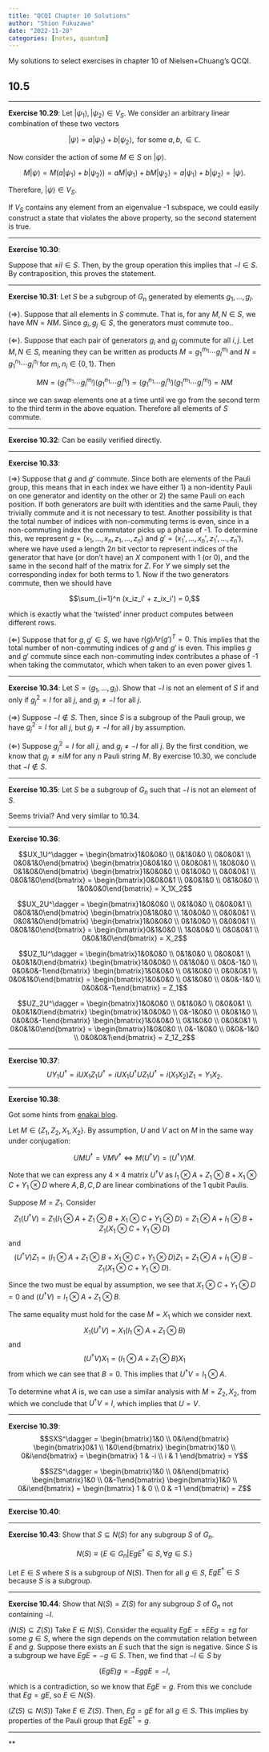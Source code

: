 ```yaml
---
title: "QCQI Chapter 10 Solutions"
author: "Shion Fukuzawa"
date: "2022-11-28"
categories: [notes, quantum]
---
```


My solutions to select exercises in chapter 10 of Nielsen+Chuang's QCQI. 

## 10.5 

---

**Exercise 10.29**: Let $\left|\psi_1\right>, \left|\psi_2\right> \in V_S$. We consider an arbitrary linear combination of these two vectors 

$$\left|\psi\right> = a\left|\psi_1\right> + b \left|\psi_2\right>, \text{ for some } a, b, \in \mathbb{C}.$$

Now consider the action of some $M \in S$ on $\left|\psi\right>$. 

$$M\left|\psi\right> = M (a\left|\psi_1\right> + b \left|\psi_2\right>) = aM\left|\psi_1\right> + b M\left|\psi_2\right> = a\left|\psi_1\right> + b \left|\psi_2\right> = \left|\psi\right>.$$

Therefore, $\left|\psi\right> \in V_S$. 

If $V_S$ contains any element from an eigenvalue -1 subspace, we could easily construct a state that violates the above property, so the second statement is true. 

---

**Exercise 10.30**: 

Suppose that $\pm iI \in S$. Then, by the group operation this implies that $-I \in S$. By contraposition, this proves the statement. 

---

**Exercise 10.31**: Let $S$ be a subgroup of $G_n$ generated by elements $g_1, \ldots, g_l$. 

$(\Rightarrow)$. Suppose that all elements in $S$ commute. That is, for any $M, N \in S$, we have $MN = NM$. Since $g_i, g_j \in S$, the generators must commute too.. 

$(\Leftarrow)$. Suppose that each pair of generators $g_i$ and $g_j$ commute for all $i, j$. Let $M, N \in S$, meaning they can be written as products $M = g_1^{m_1} \cdots g_l^{m_l}$ and $N = g_1^{n_1} \cdots g_l^{n_l}$ for $m_i, n_i \in \{0, 1\}$. Then

$$MN = (g_1^{m_1} \cdots g_l^{m_l})(g_1^{n_1} \cdots g_l^{n_l}) = (g_1^{n_1} \cdots g_l^{n_l})(g_1^{m_1} \cdots g_l^{m_l}) = NM$$

since we can swap elements one at a time until we go from the second term to the third term in the above equation. Therefore all elements of $S$ commute. 

---

**Exercise 10.32**: Can be easily verified directly. 

---

**Exercise 10.33**: 

$(\Rightarrow)$ Suppose that $g$ and $g'$ commute. Since both are elements of the Pauli group, this means that in each index we have either 1) a non-identity Pauli on one generator and identity on the other or 2) the same Pauli on each position. If both generators are built with identities and the same Pauli, they trivially commute and it is not necessary to test. Another possibility is that the total number of indices with non-commuting terms is even, since in a non-commuting index the commutator picks up a phase of -1. To determine this, we represent $g = (x_1, \ldots, x_n, z_1, \ldots, z_n)$ and $g' = (x_1', \ldots, x_n', z_1', \ldots, z_n')$, where we have used a length $2n$ bit vector to represent indices of the generator that have (or don't have) an $X$ component with 1 (or 0), and the same in the second half of the matrix for $Z$. For $Y$ we simply set the corresponding index for both terms to 1. Now if the two generators commute, then we should have 

$$\sum_{i=1}^n (x_iz_i' + z_ix_i') = 0,$$

which is exactly what the 'twisted' inner product computes between different rows. 

$(\Leftarrow)$ Suppose that for $g, g' \in S$, we have $r(g)\Lambda r(g')^T = 0$. This implies that the total number of non-commuting indices of $g$ and $g'$ is even. This implies $g$ and $g'$ commute since each non-commuting index contributes a phase of -1 when taking the commutator, which when taken to an even power gives 1. 

---

**Exercise 10.34**: Let $S = \left< g_1, \ldots, g_l \right>$. Show that $-I$ is not an element of $S$ if and only if $g_j^2 = I$ for all $j$, and $g_j \neq -I$ for all $j$. 

$(\Rightarrow)$ Suppose $-I \not \in S$. Then, since $S$ is a subgroup of the Pauli group, we have $g_j^2 = I$ for all $j$, but $g_j \neq -I$ for all $j$ by assumption. 

$(\Leftarrow)$ Suppose $g_j^2 = I$ for all $j$, and $g_j \neq -I$ for all $j$. By the first condition, we know that $g_j \neq \pm i M$ for any $n$ Pauli string $M$. By exercise 10.30, we conclude that $-I \not \in S$. 

---

**Exercise 10.35**: Let $S$ be a subgroup of $G_n$ such that $-I$ is not an element of $S$. 

Seems trivial? And very similar to 10.34. 

---

**Exercise 10.36**: 

$$UX_1U^\dagger = \begin{bmatrix}1&0&0&0 \\ 0&1&0&0 \\ 0&0&0&1 \\ 0&0&1&0\end{bmatrix} \begin{bmatrix}0&0&1&0 \\ 0&0&0&1 \\ 1&0&0&0 \\ 0&1&0&0\end{bmatrix} \begin{bmatrix}1&0&0&0 \\ 0&1&0&0 \\ 0&0&0&1 \\ 0&0&1&0\end{bmatrix} = \begin{bmatrix}0&0&0&1 \\ 0&0&1&0 \\ 0&1&0&0 \\ 1&0&0&0\end{bmatrix} = X_1X_2$$

$$UX_2U^\dagger = \begin{bmatrix}1&0&0&0 \\ 0&1&0&0 \\ 0&0&0&1 \\ 0&0&1&0\end{bmatrix} \begin{bmatrix}0&1&0&0 \\ 1&0&0&0 \\ 0&0&0&1 \\ 0&0&1&0\end{bmatrix} \begin{bmatrix}1&0&0&0 \\ 0&1&0&0 \\ 0&0&0&1 \\ 0&0&1&0\end{bmatrix} = \begin{bmatrix}0&1&0&0 \\ 1&0&0&0 \\ 0&0&0&1 \\ 0&0&1&0\end{bmatrix} = X_2$$

$$UZ_1U^\dagger = \begin{bmatrix}1&0&0&0 \\ 0&1&0&0 \\ 0&0&0&1 \\ 0&0&1&0\end{bmatrix} \begin{bmatrix}1&0&0&0 \\ 0&1&0&0 \\ 0&0&-1&0 \\ 0&0&0&-1\end{bmatrix} \begin{bmatrix}1&0&0&0 \\ 0&1&0&0 \\ 0&0&0&1 \\ 0&0&1&0\end{bmatrix} = \begin{bmatrix}1&0&0&0 \\ 0&1&0&0 \\ 0&0&-1&0 \\ 0&0&0&-1\end{bmatrix} = Z_1$$

$$UZ_2U^\dagger = \begin{bmatrix}1&0&0&0 \\ 0&1&0&0 \\ 0&0&0&1 \\ 0&0&1&0\end{bmatrix} \begin{bmatrix}1&0&0&0 \\ 0&-1&0&0 \\ 0&0&1&0 \\ 0&0&0&-1\end{bmatrix} \begin{bmatrix}1&0&0&0 \\ 0&1&0&0 \\ 0&0&0&1 \\ 0&0&1&0\end{bmatrix} = \begin{bmatrix}1&0&0&0 \\ 0&-1&0&0 \\ 0&0&-1&0 \\ 0&0&0&1\end{bmatrix} = Z_1Z_2$$

---

**Exercise 10.37**:
$$UY_1U^\dagger = iUX_1Z_1U^\dagger = iUX_1U^\dagger U Z_1 U^\dagger = i (X_1 X_2) Z_1 = Y_1 X_2.$$

---

**Exercise 10.38**:

Got some hints from [enakai blog](https://enakai00.hatenablog.com/entry/2018/04/14/124307). 

Let $M \in \{Z_1, Z_2, X_1, X_2\}$. By assumption, $U$ and $V$ act on $M$ in the same way under conjugation: 

$$UMU^\dagger = VM V^\dagger \Leftrightarrow M(U^\dagger V) = (U^\dagger V)M.$$

Note that we can express any $4 \times 4$ matrix $U^\dagger V$ as $I_1 \otimes A + Z_1 \otimes B + X_1 \otimes C + Y_1 \otimes D$ where $A, B, C, D$ are linear combinations of the 1 qubit Paulis. 

Suppose $M = Z_1$. Consider 
$$Z_1(U^\dagger V) = Z_1(I_1 \otimes A + Z_1 \otimes B + X_1 \otimes C + Y_1 \otimes D) = Z_1 \otimes A + I_1 \otimes B + Z_1(X_1 \otimes C + Y_1 \otimes D)$$
and 
$$(U^\dagger V)Z_1 = (I_1 \otimes A + Z_1 \otimes B + X_1 \otimes C + Y_1 \otimes D)Z_1 = Z_1 \otimes A + I_1 \otimes B - Z_1(X_1 \otimes C + Y_1 \otimes D).$$

Since the two must be equal by assumption, we see that $X_1 \otimes C + Y_1 \otimes D = 0$ and $(U^\dagger V) = I_1 \otimes A + Z_1 \otimes B$. 

The same equality must hold for the case $M = X_1$ which we consider next. 
$$X_1(U^\dagger V) = X_1(I_1 \otimes A + Z_1 \otimes B)$$
and 
$$(U^\dagger V)X_1 = (I_1 \otimes A + Z_1 \otimes B)X_1$$
from which we can see that $B = 0$. This implies that $U^\dagger V = I_1 \otimes A$. 

To determine what $A$ is, we can use a similar analysis with $M = Z_2, X_2$, from which we conclude that $U^\dagger V = I$, which implies that $U = V$. 

---

**Exercise 10.39**: 
$$SXS^\dagger = \begin{bmatrix}1&0 \\ 0&i\end{bmatrix} \begin{bmatrix}0&1 \\ 1&0\end{bmatrix} \begin{bmatrix}1&0 \\ 0&i\end{bmatrix} = \begin{bmatrix} 1 & -i \\ i & 1 \end{bmatrix} = Y$$

$$SZS^\dagger = \begin{bmatrix}1&0 \\ 0&i\end{bmatrix} \begin{bmatrix}1&0 \\ 0&-1\end{bmatrix} \begin{bmatrix}1&0 \\ 0&i\end{bmatrix} = \begin{bmatrix} 1 & 0 \\ 0 & =1 \end{bmatrix} = Z$$

---

**Exercise 10.40**: 



---

**Exercise 10.43**: Show that $S \subseteq N(S)$ for any subgroup $S$ of $G_n$. 

$$N(S) \equiv \{E\in G_n | EgE^\dagger \in S, \forall g \in S.\}$$

Let $E \in S$ where $S$ is a subgroup of $N(S)$. Then for all $g \in S$, $EgE^\dagger \in S$ because $S$ is a subgroup. 

---

**Exercise 10.44**: Show that $N(S) = Z(S)$ for any subgroup $S$ of $G_n$ not containing $-I$. 

($N(S) \subseteq Z(S)$) Take $E\in N(S)$. Consider the equality $EgE = \pm EE g = \pm g$ for some $g \in S$, where the sign depends on the commutation relation between $E$ and $g$. Suppose there exists an $E$ such that the sign is negative. Since $S$ is a subgroup we have $EgE = -g \in S$. Then, we find that $-I \in S$ by

$$(EgE) g = -EggE = -I,$$

which is a contradiction, so we know that $EgE = g$. From this we conclude that $Eg = gE$, so $E \in N(S)$. 

($Z(S) \subseteq N(S)$) Take $E \in Z(S)$. Then, $Eg = gE$ for all $g \in S$. This implies by properties of the Pauli group that $EgE^\dagger = g$. 

---

**

